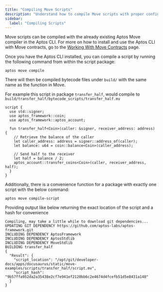 ```yaml
---
title: "Compiling Move Scripts"
description: "Understand how to compile Move scripts with proper configuration and deployment preparation."
sidebar:
  label: "Compiling Scripts"
---
```


Move scripts can be compiled with the already existing Aptos Move compiler in
the Aptos CLI. For more on how to install and use the Aptos CLI with Move contracts, go to the [Working With Move Contracts](/build/cli/working-with-move-contracts) page.

Once you have the Aptos CLI installed, you can compile a script by running the following command from within the script package:

```shellscript filename="Terminal"
aptos move compile
```

There will then be compiled bytecode files under `build/` with the same name as
the function in Move.

For example this script in package `transfer_half`, would compile
to `build/transfer_half/bytecode_scripts/transfer_half.mv`

```move
script {
  use std::signer;
  use aptos_framework::coin;
  use aptos_framework::aptos_account;

  fun transfer_half<Coin>(caller: &signer, receiver_address: address) {
    // Retrieve the balance of the caller
    let caller_address: address = signer::address_of(caller);
    let balance: u64 = coin::balance<Coin>(caller_address);

    // Send half to the receiver
    let half = balance / 2;
    aptos_account::transfer_coins<Coin>(caller, receiver_address, half);
  }
}
```

Additionally, there is a convenience function for a package with exactly one
script with the below command:

```shellscript filename="Terminal"
aptos move compile-script
```

Providing output like below returning the exact location of the script and a
hash for convenience

```shellscript filename="Terminal"
Compiling, may take a little while to download git dependencies...
UPDATING GIT DEPENDENCY https://github.com/aptos-labs/aptos-framework.git
INCLUDING DEPENDENCY AptosFramework
INCLUDING DEPENDENCY AptosStdlib
INCLUDING DEPENDENCY MoveStdlib
BUILDING transfer_half
{
  "Result": {
    "script_location": "/opt/git/developer-docs/apps/docusaurus/static/move-examples/scripts/transfer_half/script.mv",
    "script_hash": "9b57ffa952da2a35438e2cf7e941ef2120bb6c2e4674d4fcefb51d5e8431a148"
  }
}
```
